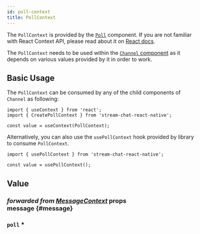 ```yaml
---
id: poll-context
title: PollContext
---
```



The `PollContext` is provided by the [`Poll`](../../ui-components/poll) component. If you are not familiar with React Context API, please read about it on [React docs](https://reactjs.org/docs/context.html).

The `PollContext` needs to be used within the [`Channel` component](../../core-components/channel) as it depends on various values provided by it in order to work.

## Basic Usage

The `PollContext` can be consumed by any of the child components of `Channel` as following:

```tsx
import { useContext } from 'react';
import { CreatePollContext } from 'stream-chat-react-native';

const value = useContext(PollContext);
```

Alternatively, you can also use the `usePollContext` hook provided by library to consume `PollContext`.

```tsx
import { usePollContext } from 'stream-chat-react-native';

const value = usePollContext();
```

## Value

### <div class="label description">_forwarded from [MessageContext](../../contexts/message-context#message)_ props</div> message {#message}

<MessageProp />

### `poll` \*

<Poll />
